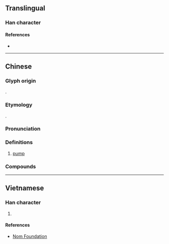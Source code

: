{{character info/new}}
==Translingual==

===Han character===
{{Han char|rn=112|rad=石|as=04|sn=9|four=10232|canj=MRE,XMRE|ids=⿱石水}}

====References====
* {{Han ref|kx=0619.121|dkj=17343|hdz=31576.080|uh=6CF5|ud=27893|bh=ACA6|bd=44198}}

----

==Chinese==
{{zh-forms}}
{{zh-wp|zh|yue}}

===Glyph origin===
{{Han etym}}
{{Han compound|石|水|t1=stone|t2=water|ls=ic}}.

===Etymology===
{{bor|zh|en|pump}}.

===Pronunciation===
{{zh-pron
|m=bèng
|c=bam1
|mn=qz,xm:pāng/zz:pōng
|cat=n
}}

===Definitions===
{{zh-hanzi}}

# [[pump]]

===Compounds===
{{zh-der|噴射泵|泵浦|真空泵|油泵|水泵|水錘泵|熱泵|離心泵}}

----

==Vietnamese==

===Han character===
{{vi-readings|rs=水05| hanviet = bơm}}

# {{defn|lang=vi|sort=水05}}

====References====
* [http://nomfoundation.org/common/nom_details.php?codepoint=6cf5 Nom Foundation]